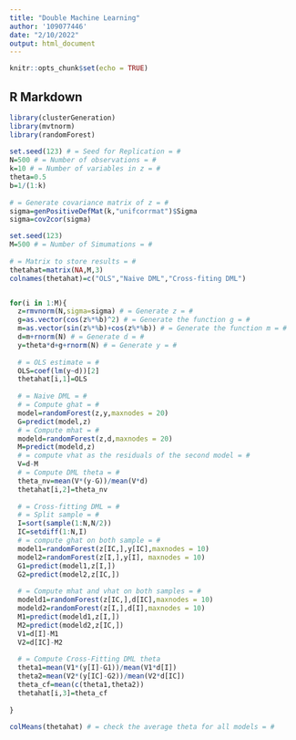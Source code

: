 ```yaml
---
title: "Double Machine Learning"
author: '109077446'
date: "2/10/2022"
output: html_document
---
```


```r
knitr::opts_chunk$set(echo = TRUE)
```

## R Markdown

```r
library(clusterGeneration)
library(mvtnorm)
library(randomForest)
 
set.seed(123) # = Seed for Replication = #
N=500 # = Number of observations = #
k=10 # = Number of variables in z = #
theta=0.5
b=1/(1:k)
 
# = Generate covariance matrix of z = #
sigma=genPositiveDefMat(k,"unifcorrmat")$Sigma
sigma=cov2cor(sigma)

set.seed(123)
M=500 # = Number of Simumations = #
 
# = Matrix to store results = #
thetahat=matrix(NA,M,3)
colnames(thetahat)=c("OLS","Naive DML","Cross-fiting DML")


for(i in 1:M){
  z=rmvnorm(N,sigma=sigma) # = Generate z = #
  g=as.vector(cos(z%*%b)^2) # = Generate the function g = #
  m=as.vector(sin(z%*%b)+cos(z%*%b)) # = Generate the function m = #
  d=m+rnorm(N) # = Generate d = #
  y=theta*d+g+rnorm(N) # = Generate y = #
 
  # = OLS estimate = #
  OLS=coef(lm(y~d))[2]
  thetahat[i,1]=OLS
 
  # = Naive DML = #
  # = Compute ghat = #
  model=randomForest(z,y,maxnodes = 20)
  G=predict(model,z)
  # = Compute mhat = #
  modeld=randomForest(z,d,maxnodes = 20)
  M=predict(modeld,z)
  # = compute vhat as the residuals of the second model = #
  V=d-M
  # = Compute DML theta = #
  theta_nv=mean(V*(y-G))/mean(V*d)
  thetahat[i,2]=theta_nv
 
  # = Cross-fitting DML = #
  # = Split sample = #
  I=sort(sample(1:N,N/2))
  IC=setdiff(1:N,I)
  # = compute ghat on both sample = #
  model1=randomForest(z[IC,],y[IC],maxnodes = 10)
  model2=randomForest(z[I,],y[I], maxnodes = 10)
  G1=predict(model1,z[I,])
  G2=predict(model2,z[IC,])
 
  # = Compute mhat and vhat on both samples = #
  modeld1=randomForest(z[IC,],d[IC],maxnodes = 10)
  modeld2=randomForest(z[I,],d[I],maxnodes = 10)
  M1=predict(modeld1,z[I,])
  M2=predict(modeld2,z[IC,])
  V1=d[I]-M1
  V2=d[IC]-M2
 
  # = Compute Cross-Fitting DML theta
  theta1=mean(V1*(y[I]-G1))/mean(V1*d[I])
  theta2=mean(V2*(y[IC]-G2))/mean(V2*d[IC])
  theta_cf=mean(c(theta1,theta2))
  thetahat[i,3]=theta_cf
 
}
 
colMeans(thetahat) # = check the average theta for all models = #

```